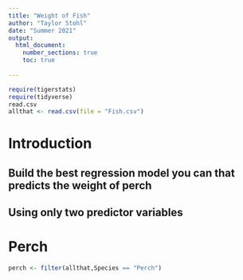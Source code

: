 ```yaml
---
title: "Weight of Fish"
author: "Taylor Stohl"
date: "Summer 2021"
output: 
  html_document:
    number_sections: true
    toc: true
    
---
```



```r
require(tigerstats)
require(tidyverse)
read.csv 
allthat <- read.csv(file = "Fish.csv")
```

# Introduction

<!--In this section you explain what you are trying to show.  Where did the data come from?  What is the research or other question you are trying to answer?!-->

## Build the best regression model you can that predicts the weight of perch
## Using only two predictor variables  

# Perch

```r
perch <- filter(allthat,Species == "Perch")
``` 




